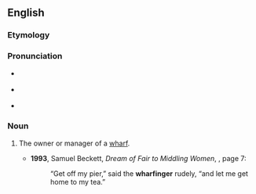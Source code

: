 ==English==

===Etymology===
{{suffix|en|wharfage|er}}

===Pronunciation===
* {{a|RP}} {{IPA|/ˈwɔː.fɪn.d͡ʒə/|lang=en}}
* {{a|GA}} {{IPA|/ˈwɔɹ.fɪn.d͡ʒɚ/|lang=en}}
* {{a|wine/whine}} {{IPA|/ˈhwɔɹ.fɪn.d͡ʒɚ/|lang=en}}

===Noun===
{{en-noun}}

# {{lb|en|chiefly|historical}} The owner or manager of a [[wharf]].
#* '''1993''', Samuel Beckett, ''Dream of Fair to Middling Women'', {{ISBN|1559702176}}, page 7:
#*: “Get off my pier,” said the '''wharfinger''' rudely, “and let me get home to my tea.”